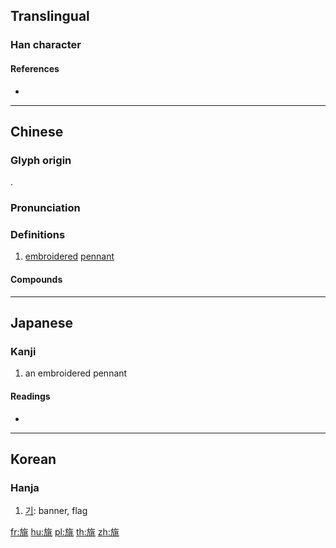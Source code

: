 ==Translingual==

===Han character===
{{Han char|rn=70|rad=方|as=08|sn=12|four=08213|canj=YSOLO|ids=⿸⿰方𠂉兆}}

====References====
* {{Han ref|kx=0484.120|dkj=13668|dj=0846.100|hdz=32183.010|uh=65D0|ud=26064|bh=D97D|bd=55677}}

----

==Chinese==
{{zh-forms}}

===Glyph origin===
{{Han etym}}
{{Han compound|㫃|兆|c1=s|c2=p|ls=psc}}.

===Pronunciation===
{{zh-pron
|m=zhào
|c=siu6
|mc=y
|oc=y
|cat=n
}}

===Definitions===
{{zh-hanzi}}

# [[embroidered]] [[pennant]]

====Compounds====
{{zh-der|丹旐}}

----

==Japanese==

===Kanji===
{{ja-kanji|grade=|rs=方08}}

# an embroidered pennant

====Readings====
* {{ja-readings|on=[[ちょう]] (chō), [[じょう]] (jō)|kun=}}

----

==Korean==

===Hanja===
{{ko-hanja|hangeul=조|eumhun=|rv=jo|mr=cho|y=co}}

# [[기]]: banner, flag

[[fr:旐]]
[[hu:旐]]
[[pl:旐]]
[[th:旐]]
[[zh:旐]]